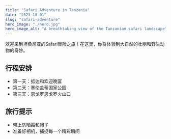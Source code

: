 ```yaml
---
title: "Safari Adventure in Tanzania"
date: "2023-10-01"
slug: "safari-adventure"
hero_image: "./hero.jpg"
hero_image_alt: "A breathtaking view of the Tanzanian safari landscape"
---
```


欢迎来到坦桑尼亚的Safari冒险之旅！在这里，你将体验到大自然的壮丽和野生动物的奇妙。

## 行程安排
- 第一天：抵达和欢迎晚宴
- 第二天：塞伦盖蒂国家公园
- 第三天：恩戈罗恩戈罗火山口

## 旅行提示
- 带上防晒霜和帽子
- 准备好相机，捕捉每一个精彩瞬间